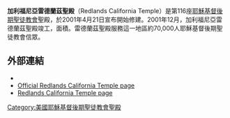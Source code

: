 {{Infobox religious building
| 名字 = 加利福尼亚州雷德蘭兹聖殿
| 圖片 = Redlands_temple_1.jpg
| 圖片說明 = Redlands California Temple
| 地圖 =
| 地圖尺寸 =
| 地圖說明 =
| 坐標 = {{coord|34|2|56.5|N|117|8|26.1|W|type:landmark_region:US|display=title}}
| 宗教 = [[基督教|基督教]]
| 位置 =
| 神 =
| 宗教禮儀 =
| 派別 = [[耶穌基督後期聖徒教會|耶穌基督後期聖徒教會]]
| 節日 =
| 小區 =
| 分區 =
| 基層政權 = [[雷德蘭茲_(加利福尼亞州)|雷德蘭茲 (加利福尼亞州)]]
| 區 =
| 領地 =
| 地方行政區 =
| 州 = [[加利福尼亚州|加利福尼亚州]]
| 省 =
| 地區 =
| 國家 = [[美國|美國]]
| 行政 =
| 開光年份 =
| 狀態 =
| 傳統稱號 =
| 所有者 =
| 領導 =
| 婆多羅迦 =
| 主保聖人 =
| 官方網站 =
| 建築師 =
| 建築類型 =
| 建築風格 = [[现代建築|现代式]]
| 建築材料 =
| 建立者 =
| 資助者 =
| 總承包商 =
| 建立日期 =
| 奠基 = 2001年12月1日由迪特·烏希鐸長老主待
| 竣工 = 2003年9月13日由戈登·興格萊會長奉獻
| 建設成本 =
| 毀壞 =
| 正立面朝向 =
| 容納人數 =
| 長度 =
| 寬度 =
| 中殿寬度 =
| 內部面積 = 1607平方公尺
| 最高高度 =
| 穹頂 =
| 外穹頂高度 =
| 內穹頂高度 =
| 外穹頂直徑 =
| 內穹頂直徑 =
| 宣禮塔 =
| 宣禮塔高度 =
| 尖塔 =
| 尖塔高度 = 
| 場地面積 = 1.9公頃
| 寺廟 =
| 紀念碑 =
| 神社 =
| 碑銘 =
| 海拔 =
| 官方名稱1 =
| 類型1 =
| 標準1 =
| 指定日期1 =
| 父列表1 =
| 參考編號1 =
| 官方名稱2 =
| 類型2 =
| 標準2 =
| 指定日期2 =
| 父列表2 = 
| 參考編號2 = 116
}}

'''加利福尼亞雷德蘭茲聖殿'''（Redlands California Temple）是第116座[[耶穌基督後期聖徒教會|耶穌基督後期聖徒教會]]聖殿，於2001年4月21日宣布開始修建。2001年12月，加利福尼亞雷德蘭茲聖殿竣工，面積{{convert|4.6|acre|m2}}。雷德蘭茲聖殿服務這一地區約70,000人耶穌基督後期聖徒教會信眾。

==外部連結==
* {{commonscat-inline}}
* [http://www.lds.org/church/temples/redlands-california Official Redlands California Temple page]{{Wayback|url=http://www.lds.org/church/temples/redlands-california |date=20151022002522 }}
* [http://www.ldschurchtemples.com/redlands/ Redlands California Temple page]{{Wayback|url=http://www.ldschurchtemples.com/redlands/ |date=20070417121203 }}

{{耶穌基督後期聖徒教會聖殿}}

[[Category:美國耶穌基督後期聖徒教會聖殿|Category:美國耶穌基督後期聖徒教會聖殿]]


{{Religion-buil-stub}}